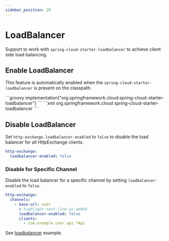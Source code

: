 ```yaml
---
sidebar_position: 20
---
```




# LoadBalancer

Support to work with `spring-cloud-starter-loadbalancer` to achieve client side load balancing.

## Enable LoadBalancer

This feature is automatically enabled when the `spring-cloud-starter-loadbalancer` is present on the classpath.

<Tabs>
    <TabItem value="gradle" label="Gradle">
    ```groovy
    implementation("org.springframework.cloud:spring-cloud-starter-loadbalancer")
    ```
    </TabItem>
    <TabItem value="maven" label="Maven">
    ```xml
    <dependency>
        <groupId>org.springframework.cloud</groupId>
        <artifactId>spring-cloud-starter-loadbalancer</artifactId>
    </dependency>
    ```
    </TabItem>
</Tabs>

## Disable LoadBalancer

Set `http-exchange.loadbalancer-enabled` to `false` to disable the load balancer for all HttpExchange clients.

```yaml title="application.yml"
http-exchange:
  loadbalancer-enabled: false
```

### Disable for Specific Channel

Disable the load balancer for a specific channel by setting `loadbalancer-enabled` to `false`.

```yaml title="application.yml"
http-exchange:
  channels:
    - base-url: user
      # highlight-next-line-as-added
      loadbalancer-enabled: false
      clients:
        - com.example.user.api.*Api
```

See [loadbalancer](https://github.com/DanielLiu1123/httpexchange-spring-boot-starter/tree/main/examples/loadbalancer) example.
